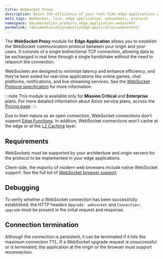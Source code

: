 ```yaml
---
title: WebSocket Proxy
description: Boost the efficiency of your real-time edge applications with the WebSocket protocol for Azion Edge Application.
meta_tags: WebSocket, live, edge application, websockets, protocol
namespace: documentation_products_edge_application_websocket
permalink: /documentation/products/edge-application/websocket/
---
```


The **WebSocket Proxy** module for **Edge Application** allows you to establish the WebSocket communication protocol between your origin and your users. It consists of a single bidirectional TCP connection, allowing data to be exchanged in real time through a single handshake without the need to relaunch the connection.

WebSockets are designed to minimize latency and enhance efficiency, and they're best suited for real-time applications like online games, chat platforms, notifications, and live streaming services. See the [WebSocket Protocol specification](https://datatracker.ietf.org/doc/html/rfc6455) for more information.

:::note
This module is available only for **Mission Critical** and **Enterprise** plans. For more detailed information about Azion service plans, access the [Pricing page](https://www.azion.com/en/pricing/).
:::

Due to their nature as an open connection, WebSocket connections don't support [Edge Functions](/en/documentation/products/edge-application/edge-functions/). In addition, WebSocket connections won't cache at the edge or at the [L2 Caching](/en/documentation/products/edge-application/l2-caching/) layer.

## Requirements

WebSockets must be supported by your architecture and origin servers for the protocol to be implemented in your edge applications.

Client-side, the majority of modern web browsers include native WebSocket support. See the full list of [WebSocket browser support](https://caniuse.com/websockets).

## Debugging

To verify whether a WebSocket connection has been successfully established, the HTTP headers `Upgrade: websocket` and `Connection: upgrade` must be present in the initial request and response.

## Connection termination

Although the connection is persistent, it can be terminated if it hits the maximum connection TTL. If a WebSocket upgrade request is unsuccessful or is terminated, the application at the origin or the browser must support reconnection.
